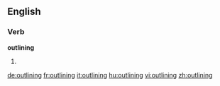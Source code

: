 ==English==

===Verb===
'''outlining'''

# {{present participle of|outline}}

[[de:outlining]]
[[fr:outlining]]
[[it:outlining]]
[[hu:outlining]]
[[vi:outlining]]
[[zh:outlining]]